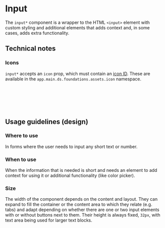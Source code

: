 
<Meta title="Forms/Input" />

# Input

The `input*` component is a wrapper to the HTML `<input>` element with custom styling
and additional elements that adds context and, in some cases, adds extra
functionality.

<Canvas of={InputStories.Default} />


## Technical notes

### Icons

`input*` accepts an `icon` prop, which must contain an [icon ID](../foundations/assets/icon.mdx).
These are available in the `app.main.ds.foundations.assets.icon` namespace.

```clj
(ns app.main.ui.foo
  (:require
   [app.main.ui.ds.foundations.assets.icon :as i]))
```

```clj
[:> input* {:icon i/effects}]
```

<Canvas of={InputStories.WithIcon} />

## Usage guidelines (design)

### Where to use

In forms where the user needs to input any short text or number.

### When to use

When the information that is needed is short and needs an element to add context
for using it or additional functionality (like color picker).

### Size

The width of the component depends on the content and layout. They can expand to
fill the container or the content area to which they relate (e.g. tabs) and adapt
depending on whether there are one or two input elements with or without buttons
next to them. Their height is always fixed, `32px`, with text area being used for
larger text blocks.
